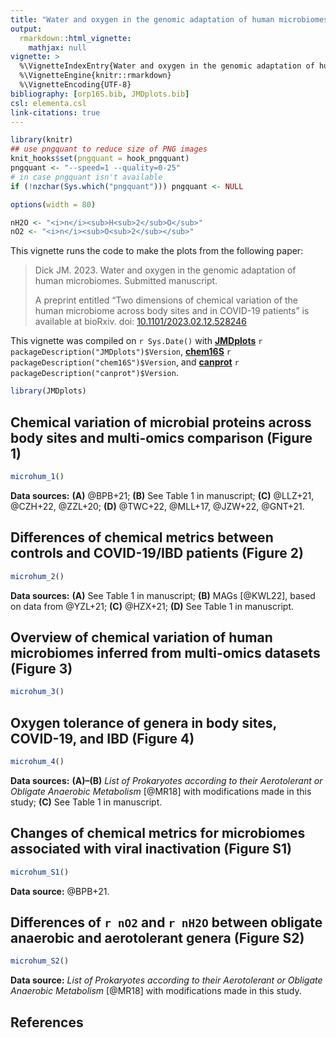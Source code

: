 ```yaml
---
title: "Water and oxygen in the genomic adaptation of human microbiomes (2023)"
output: 
  rmarkdown::html_vignette:
    mathjax: null
vignette: >
  %\VignetteIndexEntry{Water and oxygen in the genomic adaptation of human microbiomes (2023)}
  %\VignetteEngine{knitr::rmarkdown}
  %\VignetteEncoding{UTF-8}
bibliography: [orp16S.bib, JMDplots.bib]
csl: elementa.csl
link-citations: true
---
```


```r
library(knitr)
## use pngquant to reduce size of PNG images
knit_hooks$set(pngquant = hook_pngquant)
pngquant <- "--speed=1 --quality=0-25"
# in case pngquant isn't available
if (!nzchar(Sys.which("pngquant"))) pngquant <- NULL 
```

```r
options(width = 80)
```

```r
nH2O <- "<i>n</i><sub>H<sub>2</sub>O</sub>"
nO2 <- "<i>n</i><sub>O<sub>2</sub></sub>"
```

This vignette runs the code to make the plots from the following paper:

> Dick JM. 2023. Water and oxygen in the genomic adaptation of human microbiomes. Submitted manuscript.
> 
> A preprint entitled "Two dimensions of chemical variation of the human microbiome across body sites and in COVID-19 patients" is available at bioRxiv. doi: [10.1101/2023.02.12.528246](https://doi.org/10.1101/2023.02.12.528246)

This vignette was compiled on `r Sys.Date()` with
**[JMDplots](https://github.com/jedick/JMDplots)** `r packageDescription("JMDplots")$Version`,
**[chem16S](https://github.com/jedick/chem16S)** `r packageDescription("chem16S")$Version`, and
**[canprot](https://github.com/jedick/canprot)** `r packageDescription("canprot")$Version`.

```r
library(JMDplots)
```

## Chemical variation of microbial proteins across body sites and multi-omics comparison (Figure 1)
```r
microhum_1()
```

**Data sources:** **(A)** @BPB+21; **(B)** See Table 1 in manuscript; **(C)** @LLZ+21, @CZH+22, @ZZL+20; **(D)** @TWC+22, @MLL+17, @JZW+22, @GNT+21.

## Differences of chemical metrics between controls and COVID-19/IBD patients (Figure 2)
```r
microhum_2()
```

**Data sources:** **(A)** See Table 1 in manuscript; **(B)** MAGs [@KWL22], based on data from @YZL+21; **(C)** @HZX+21; **(D)** See Table 1 in manuscript.

## Overview of chemical variation of human microbiomes inferred from multi-omics datasets (Figure 3)
```r
microhum_3()
```

## Oxygen tolerance of genera in body sites, COVID-19, and IBD (Figure 4)
```r
microhum_4()
```

**Data sources:** **(A)--(B)** *List of Prokaryotes according to their Aerotolerant or Obligate Anaerobic Metabolism* [@MR18] with modifications made in this study; **(C)** See Table 1 in manuscript.

## Changes of chemical metrics for microbiomes associated with viral inactivation (Figure S1)
```r
microhum_S1()
```

**Data source:** @BPB+21.


## Differences of `r nO2` and `r nH2O` between obligate anaerobic and aerotolerant genera (Figure S2)
```r
microhum_S2()
```

**Data source:** *List of Prokaryotes according to their Aerotolerant or Obligate Anaerobic Metabolism* [@MR18] with modifications made in this study.

## References
